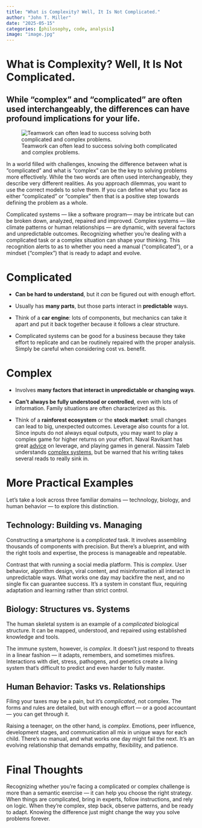 ```yaml
---
title: "What is Complexity? Well, It Is Not Complicated."
author: "John T. Miller"
date: "2025-05-15"
categories: [philosophy, code, analysis]
image: "image.jpg"
---
```


# **What is Complexity? Well, It Is Not Complicated.**

## While “complex” and “complicated” are often used interchangeably, the differences can have profound implications for your life.

![Teamwork can often lead to success solving both complicated and complex problems.](grine.jpg){fig-align="center"}

In a world filled with challenges, knowing the difference between what is “complicated” and what is “complex” can be the key to solving problems more effectively. While the two words are often used interchangeably, they describe very different realities. As you approach dilemmas, you want to use the correct models to solve them. If you can define what you face as either “complicated” or “complex” then that is a positive step towards defining the problem as a whole.

Complicated systems — like a software program— may be intricate but can be broken down, analyzed, repaired and improved. Complex systems — like climate patterns or human relationships — are dynamic, with several factors and unpredictable outcomes. Recognizing whether you’re dealing with a complicated task or a complex situation can shape your thinking. This recognition alerts to as to whether you need a manual (“complicated”), or a mindset (“complex”) that is ready to adapt and evolve.

# **Complicated**

-   **Can be hard to understand**, but it *can* be figured out with enough effort.

-   Usually has **many parts**, but those parts interact in **predictable** ways.

-   Think of a **car engine**: lots of components, but mechanics can take it apart and put it back together because it follows a clear structure.

-   Complicated systems can be good for a business because they take effort to replicate and can be routinely repaired with the proper analysis. Simply be careful when considering cost vs. benefit.

# **Complex**

-   Involves **many factors that interact in unpredictable or changing ways**.

-   **Can’t always be fully understood or controlled**, even with lots of information. Family situations are often characterized as this.

-   Think of a **rainforest ecosystem** or the **stock market**: small changes can lead to big, unexpected outcomes. Leverage also counts for a lot. Since inputs do not always equal outputs, you may want to play a complex game for higher returns on your effort. Naval Ravikant has great [advice](https://www.navalmanack.com/) on leverage, and playing games in general. Nassim Taleb understands [complex systems](https://en.wikipedia.org/wiki/Antifragile_(book)), but be warned that his writing takes several reads to really sink in.

# **More Practical Examples**

Let’s take a look across three familiar domains — technology, biology, and human behavior — to explore this distinction.

## **Technology: Building vs. Managing**

Constructing a smartphone is a *complicated* task. It involves assembling thousands of components with precision. But there’s a blueprint, and with the right tools and expertise, the process is manageable and repeatable.

Contrast that with running a social media platform. This is *complex*. User behavior, algorithm design, viral content, and misinformation all interact in unpredictable ways. What works one day may backfire the next, and no single fix can guarantee success. It’s a system in constant flux, requiring adaptation and learning rather than strict control.

## **Biology: Structures vs. Systems**

The human skeletal system is an example of a *complicated* biological structure. It can be mapped, understood, and repaired using established knowledge and tools.

The immune system, however, is *complex*. It doesn’t just respond to threats in a linear fashion — it adapts, remembers, and sometimes misfires. Interactions with diet, stress, pathogens, and genetics create a living system that’s difficult to predict and even harder to fully master.

## **Human Behavior: Tasks vs. Relationships**

Filing your taxes may be a pain, but it’s *complicated*, not complex. The forms and rules are detailed, but with enough effort — or a good accountant — you can get through it.

Raising a teenager, on the other hand, is *complex*. Emotions, peer influence, development stages, and communication all mix in unique ways for each child. There’s no manual, and what works one day might fail the next. It’s an evolving relationship that demands empathy, flexibility, and patience.

# **Final Thoughts**

Recognizing whether you’re facing a complicated or complex challenge is more than a semantic exercise — it can help you choose the right strategy. When things are complicated, bring in experts, follow instructions, and rely on logic. When they’re complex, step back, observe patterns, and be ready to adapt. Knowing the difference just might change the way you solve problems forever.
